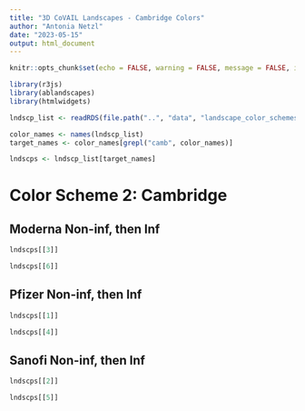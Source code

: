 ```yaml
---
title: "3D CoVAIL Landscapes - Cambridge Colors"
author: "Antonia Netzl"
date: "2023-05-15"
output: html_document
---
```


```r
knitr::opts_chunk$set(echo = FALSE, warning = FALSE, message = FALSE, include = TRUE)
```

```r
library(r3js)
library(ablandscapes)
library(htmlwidgets)

lndscp_list <- readRDS(file.path("..", "data", "landscape_color_schemes.rds"))

color_names <- names(lndscp_list)
target_names <- color_names[grepl("camb", color_names)]

lndscps <- lndscp_list[target_names]

```

# Color Scheme 2: Cambridge

## Moderna Non-inf, then Inf

```r
lndscps[[3]]
```
```r
lndscps[[6]]
```

## Pfizer Non-inf, then Inf
```r
lndscps[[1]]
```
```r
lndscps[[4]]
```

## Sanofi Non-inf, then Inf
```r
lndscps[[2]]
```
```r
lndscps[[5]]
```
